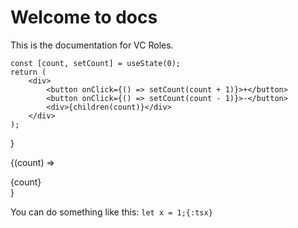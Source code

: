 # Welcome to docs

This is the documentation for VC Roles.


    const [count, setCount] = useState(0);
    return (
        <div>
            <button onClick={() => setCount(count + 1)}>+</button>
            <button onClick={() => setCount(count - 1)}>-</button>
            <div>{children(count)}</div>
        </div>
    );
}

<Counter>{(count) => <div>{count}</div>}</Counter>

You can do something like this: `let x = 1;{:tsx}`
